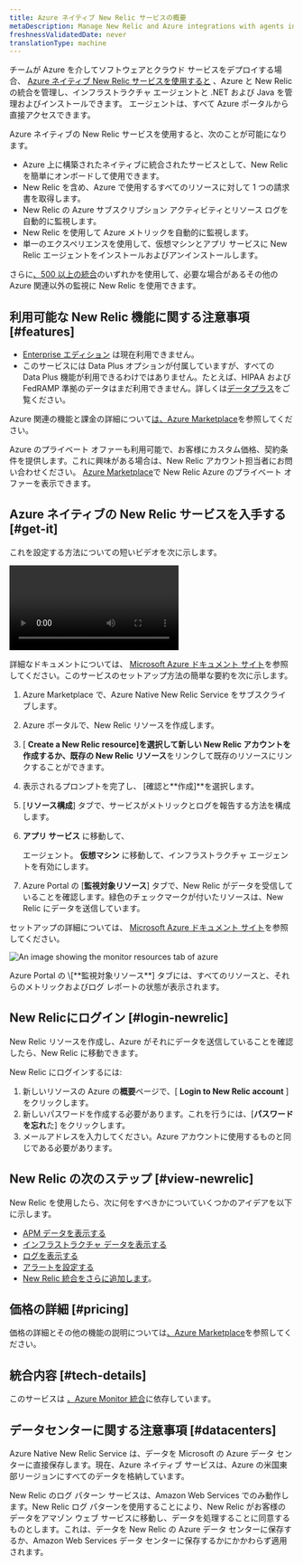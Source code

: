 ```yaml
---
title: Azure ネイティブ New Relic サービスの概要
metaDescription: Manage New Relic and Azure integrations with agents installed directly through the Azure Portal
freshnessValidatedDate: never
translationType: machine
---
```



チームが Azure を介してソフトウェアとクラウド サービスをデプロイする場合、 [Azure ネイティブ New Relic サービスを使用すると](https://azuremarketplace.microsoft.com/en-us/marketplace/apps/newrelicinc1635200720692.newrelic_liftr_payg) 、Azure と New Relic の統合を管理し、インフラストラクチャ エージェントと .NET および Java を管理およびインストールできます。 <InlinePopover type="apm"/>エージェントは、すべて Azure ポータルから直接アクセスできます。

Azure ネイティブの New Relic サービスを使用すると、次のことが可能になります。

* Azure 上に構築されたネイティブに統合されたサービスとして、New Relic を簡単にオンボードして使用できます。
* New Relic を含め、Azure で使用するすべてのリソースに対して 1 つの請求書を取得します。
* New Relic の Azure サブスクリプション アクティビティとリソース ログを自動的に監視します。
* New Relic を使用して Azure メトリックを自動的に監視します。
* 単一のエクスペリエンスを使用して、仮想マシンとアプリ サービスに New Relic エージェントをインストールおよびアンインストールします。

さらに[、500 以上の統合](https://newrelic.com/instant-observability)のいずれかを使用して、必要な場合があるその他の Azure 関連以外の監視に New Relic を使用できます。

## 利用可能な New Relic 機能に関する注意事項 [#features]

* [Enterprise エディション](/docs/accounts/accounts-billing/new-relic-one-pricing-billing/new-relic-one-pricing-billing/#editions) は現在利用できません。
* このサービスには Data Plus オプションが付属していますが、すべての Data Plus 機能が利用できるわけではありません。たとえば、HIPAA および FedRAMP 準拠のデータはまだ利用できません。詳しくは[データプラス](/docs/accounts/accounts-billing/new-relic-one-pricing-billing/data-ingest-billing/#data-plus)をご覧ください。

Azure 関連の機能と課金の詳細について[は、Azure Marketplace](https://azuremarketplace.microsoft.com/en-us/marketplace/apps/newrelicinc1635200720692.newrelic_liftr_payg)を参照してください。

Azure のプライベート オファーも利用可能で、お客様にカスタム価格、契約条件を提供します。これに興味がある場合は、New Relic アカウント担当者にお問い合わせください。 [Azure Marketplace](https://azuremarketplace.microsoft.com/en-us/marketplace/apps/newrelicinc-privateoffers.nr-privateoffers1?tab=Overview)で New Relic Azure のプライベート オファーを表示できます。

## Azure ネイティブの New Relic サービスを入手する [#get-it]

これを設定する方法についての短いビデオを次に示します。

<Video
  id="48LHdqOMAsQ"
  type="youtube"
/>

詳細なドキュメントについては、 [Microsoft Azure ドキュメント サイト](https://learn.microsoft.com/en-us/azure/partner-solutions/new-relic/new-relic-overview)を参照してください。このサービスのセットアップ方法の簡単な要約を次に示します。

1. Azure Marketplace で、Azure Native New Relic Service をサブスクライブします。

2. Azure ポータルで、New Relic リソースを作成します。

3. \[ **Create a New Relic resource]**を選択して新しい New Relic アカウントを作成するか**、既存の New Relic リソース**をリンクして既存のリソースにリンクすることができます。

4. 表示されるプロンプトを完了し、 \[確認と**作成]**を選択します。

5. \[**リソース構成**] タブで、サービスがメトリックとログを報告する方法を構成します。

6. **アプリ サービス** に移動して、

   <InlinePopover type="apm"/>

   エージェント。 **仮想マシン** に移動して、インフラストラクチャ エージェントを有効にします。

7. Azure Portal の \[**監視対象リソース**] タブで、New Relic がデータを受信していることを確認します。緑色のチェックマークが付いたリソースは、New Relic にデータを送信しています。

セットアップの詳細については、 [Microsoft Azure ドキュメント サイト](https://learn.microsoft.com/en-us/azure/partner-solutions/new-relic/new-relic-overview)を参照してください。

<img
  title="monitor-resources"
  alt="An image showing the monitor resources tab of azure"
  src={infrastructureMonitorResources}
/>

<figcaption>
  Azure Portal の \[**監視対象リソース**] タブには、すべてのリソースと、それらのメトリックおよびログ レポートの状態が表示されます。
</figcaption>

## New Relicにログイン [#login-newrelic]

New Relic リソースを作成し、Azure がそれにデータを送信していることを確認したら、New Relic に移動できます。

New Relic にログインするには:

1. 新しいリソースの Azure の**概要**ページで、\[ **Login to New Relic account** ] をクリックします。
2. 新しいパスワードを作成する必要があります。これを行うには、\[**パスワードを忘れ**た] をクリックします。
3. メールアドレスを入力してください。Azure アカウントに使用するものと同じである必要があります。

## New Relic の次のステップ [#view-newrelic]

New Relic を使用したら、次に何をすべきかについていくつかのアイデアを以下に示します。

* [APM データを表示する](/docs/apm/apm-ui-pages/monitoring/apm-summary-page-view-transaction-apdex-usage-data)
* [インフラストラクチャ データを表示する](/docs/infrastructure/infrastructure-ui-pages/infra-hosts-ui-page)
* [ログを表示する](/docs/logs/ui-data/use-logs-ui)
* [アラートを設定する](/docs/alerts-applied-intelligence/new-relic-alerts/get-started/your-first-nrql-condition)
* [New Relic 統合をさらに追加します](https://newrelic.com/instant-observability)。

## 価格の詳細 [#pricing]

価格の詳細とその他の機能の説明については[、Azure Marketplace](https://azuremarketplace.microsoft.com/en-us/marketplace/apps/newrelicinc1635200720692.newrelic_liftr_payg)を参照してください。

## 統合内容 [#tech-details]

このサービスは [、Azure Monitor 統合](/docs/infrastructure/microsoft-azure-integrations/azure-integrations-list/azure-monitor)に依存しています。

## データセンターに関する注意事項 [#datacenters]

Azure Native New Relic Service は、データを Microsoft の Azure データ センターに直接保存します。現在、Azure ネイティブ サービスは、Azure の米国東部リージョンにすべてのデータを格納しています。

New Relic のログ パターン サービスは、Amazon Web Services でのみ動作します。New Relic ログ パターンを使用することにより、New Relic がお客様のデータをアマゾン ウェブ サービスに移動し、データを処理することに同意するものとします。これは、データを New Relic の Azure データ センターに保存するか、Amazon Web Services データ センターに保存するかにかかわらず適用されます。